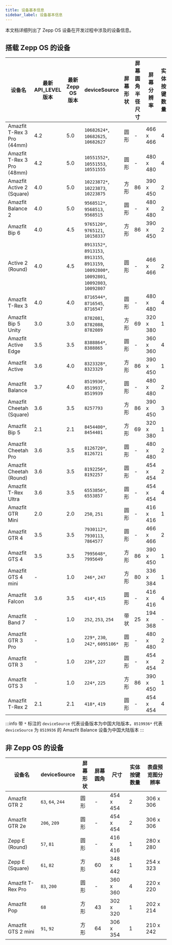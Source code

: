 ```yaml
---
title: 设备基本信息
sidebar_label: 设备基本信息
---
```


本文档详细列出了 Zepp OS 设备在开发过程中涉及的设备信息。

## 搭载 Zepp OS 的设备

| 设备名                   | 最新 API_LEVEL 版本 | 最新 Zepp OS 版本 | deviceSource                                                                          | 屏幕形状 | 屏幕圆角半径尺寸 | 屏幕分辨率 | 实体按键数量 | 表盘预览图分辨率 | 支持副屏应用 |
| ------------------------ | ------------------- | ----------------- | ------------------------------------------------------------------------------------- | -------- | ---------------- | ---------- | ------------ | ---------------- | ------------ |
| Amazfit T-Rex 3 Pro (44mm)        | 4.2                 | 5.0               | `10682624*`, `10682625`, `10682627`                                                        | 圆形     | -                | 466 x 466  | 4            | 314 x 314        | 否           |
| Amazfit T-Rex 3 Pro (48mm)        | 4.2                 | 5.0               | `10551552*`, `10551553`, `10551555`                                                        | 圆形     | -                | 480 x 480  | 4            | 324 x 324        | 否           |
| Amazfit Active 2 (Square)        | 4.0                 | 5.0               | `10223872*`, `10223873`, `10223875`                                                        | 方形     | 86               | 390 x 450  | 2            | 266 x 307        | 是           |
| Amazfit Balance 2        | 4.0                 | 5.0               | `9568512*`, `9568513`, `9568515`                                                        | 圆形     | -                | 480 x 480  | 2            | 324 x 324        | 是           |
| Amazfit Bip 6            | 4.0                 | 4.5               | `9765120*`, `9765121`, `10158337`                                                       | 方形     | 86               | 390 x 450  | 2            | 266 x 307        | 是           |
| Active 2 (Round)         | 4.0                 | 4.5               | `8913152*`, `8913153`, `8913155`, `8913159`, `10092800*`, `10092801`, `10092803`, `10092807` | 圆形     | -                | 466 x 466  | 2            | 314 x 314        | 是           |
| Amazfit T-Rex 3          | 4.0                 | 4.0               | `8716544*`, `8716545`, `8716547`                                                        | 圆形     | -                | 480 x 480  | 4            | 324 x 324        | 否           |
| Amazfit Bip 5 Unity      | 3.0                 | 3.0               | `8782081`, `8782088`, `8782089`                                                         | 方形     | 69               | 320 x 380  | 1            | 200 x 238        | 是           |
| Amazfit Active Edge      | 3.5                 | 3.5               | `8388864*`, `8388865`                                                                  | 圆形     | -                | 360 x 360  | 4            | 243 x 243        | 否           |
| Amazfit Active           | 3.6                 | 4.0               | `8323328*`, `8323329`                                                                  | 方形     | 86               | 390 x 450  | 1            | 266 x 307        | 是           |
| Amazfit Balance          | 3.7                 | 4.0               | `8519936*`, `8519937`, `8519939`                                                        | 圆形     | -                | 480 x 480  | 2            | 324 x 324        | 是           |
| Amazfit Cheetah (Square) | 3.6                 | 3.5               | `8257793`                                                                             | 方形     | 86               | 390 x 450  | 3            | 266 x 307        | 否           |
| Amazfit Bip 5            | 2.1                 | 2.1               | `8454400*`, `8454401`                                                                  | 方形     | 69               | 320 x 380  | 1            | 200 x 238        | 是           |
| Amazfit Cheetah Pro      | 3.6                 | 3.5               | `8126720*`, `8126721`                                                                  | 圆形     | -                | 480 x 480  | 2            | 324 x 324        | 否           |
| Amazfit Cheetah (Round)  | 3.6                 | 3.5               | `8192256*`, `8192257`                                                                  | 圆形     | -                | 454 x 454  | 2            | 306 x 306        | 否           |
| Amazfit T-Rex Ultra      | 3.6                 | 3.5               | `6553856*`, `6553857`                                                                  | 圆形     | -                | 454 x 454  | 4            | 306 x 306        | 否           |
| Amazfit GTR Mini         | 2.0                 | 2.0               | `250`, `251`                                                                           | 圆形     | -                | 416 x 416  | 1            | 280 x 280        | 是           |
| Amazfit GTR 4            | 3.5                 | 3.5               | `7930112*`, `7930113`, `7864577`                                                        | 圆形     | -                | 466 x 466  | 2            | 314 x 314        | 是           |
| Amazfit GTS 4            | 3.5                 | 3.5               | `7995648*`, `7995649`                                                                  | 方形     | 86               | 390 x 450  | 1            | 266 x 307        | 是           |
| Amazfit GTS 4 mini       | -                   | 1.0               | `246*`, `247`                                                                          | 方形     | 80               | 336 x 384  | 1            | 228 x 260        | 否           |
| Amazfit Falcon           | 3.6                 | 3.5               | `414*`, `415`                                                                          | 圆形     | -                | 416 x 416  | 4            | 280 x 280        | 否           |
| Amazfit Band 7           | -                   | 1.0               | `252`, `253`, `254`                                                                     | 带状     | 25               | 194 x 368  | -            | 152 x 288        | -            |
| Amazfit GTR 3 Pro        | -                   | 1.0               | `229*`, `230`, `242*`, `6095106*`                                                        | 圆形     | -                | 480 x 480  | 2            | 324 x 324        | -            |
| Amazfit GTR 3            | -                   | 1.0               | `226*`, `227`                                                                          | 圆形     | -                | 454 x 454  | 2            | 306 x 306        | -            |
| Amazfit GTS 3            | -                   | 1.0               | `224*`, `225`                                                                          | 方形     | 86               | 390 x 450  | 1            | 266 x 307        | -            |
| Amazfit T-Rex 2          | 2.1                 | 2.1               | `418*`, `419`                                                                          | 圆形     | -                | 454 x 454  | 4            | 306 x 306        | 否           |

:::info
带 `*` 标注的 `deviceSource` 代表设备版本为中国大陆版本，`8519936*` 代表 `deviceSource` 为 `8519936` 的 Amazfit Balance 设备为中国大陆版本
:::

## 非 Zepp OS 的设备

| 设备名             | deviceSource    | 屏幕形状 | 屏幕圆角 | 尺寸      | 实体按键数量 | 表盘预览图分辨率 |
| ------------------ | --------------- | -------- | -------- | --------- | ------------ | ---------------- |
| Amazfit GTR 2      | `63`, `64`, `244` | 圆形     | -        | 454 x 454 | 2            | 306 x 306        |
| Amazfit GTR 2e     | `206`, `209`     | 圆形     | -        | 454 x 454 | 2            | 306 x 306        |
| Zepp E (Round)     | `57`, `81`       | 圆形     | -        | 416 x 416 | 1            | 280 x 280        |
| Zepp E (Square)    | `61`, `82`       | 方形     | 60       | 348 x 442 | 1            | 254 x 323        |
| Amazfit T-Rex Pro  | `83`, `200`      | 圆形     | -        | 360 x 360 | 4            | 220 x 220        |
| Amazfit Pop        | `68`            | 方形     | 43       | 302 x 320 | 1            | 202 x 214        |
| Amazfit GTS 2 mini | `91`, `92`       | 方形     | 64       | 306 x 354 | 1            | 210 x 242        |
